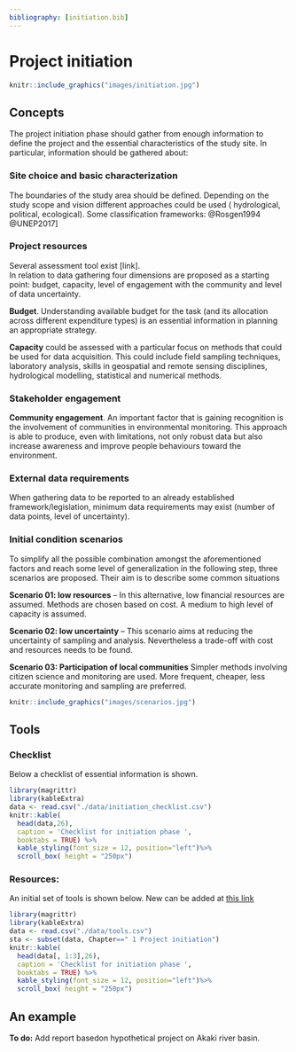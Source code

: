 ```yaml
---
bibliography: [initiation.bib]
---
```


# Project initiation {#intro}

```r
knitr::include_graphics("images/initiation.jpg")

```


## Concepts

The project initiation phase should gather from enough information to define the project and the essential characteristics of the study site. In particular, information should be gathered about:

### Site choice and basic characterization

The boundaries of the study area should be defined. Depending on the study scope and vision different approaches could be used ( hydrological, political, ecological). Some classification frameworks: @Rosgen1994 @UNEP2017]


### Project resources 

Several assessment tool exist [link].\
In relation to data gathering four dimensions are proposed as a starting point: budget, capacity, level of engagement with the community and level of data uncertainty.

**Budget**. Understanding available budget for the task (and its allocation across different expenditure types) is an essential information in planning an appropriate strategy. 

**Capacity** could be assessed with a particular focus on methods that could be used for data acquisition. This could include field sampling techniques, laboratory analysis, skills in geospatial and remote sensing disciplines, hydrological modelling, statistical and numerical methods.


### Stakeholder engagement

**Community engagement**. An important factor that is gaining recognition is the involvement of communities in environmental monitoring. This approach is able to produce, even with limitations, not only robust data but also increase awareness and improve people behaviours toward the environment.

### External data requirements

When gathering data to be reported to an already established framework/legislation, minimum data requirements may exist (number of data points, level of uncertainty).



### Initial condition scenarios


To simplify all the possible combination amongst the aforementioned factors and reach some level of generalization in the following step, three scenarios are proposed. Their aim is to describe some common situations 

**Scenario 01: low resources** – In this alternative, low financial resources are assumed. Methods are chosen based on cost. A medium to high level of capacity is assumed.

**Scenario 02: low uncertainty** – This scenario aims at reducing the uncertainty of sampling and analysis. Nevertheless a trade-off with cost and resources needs to be found.

**Scenario 03: Participation of local communities** Simpler methods involving citizen science and monitoring are used. More frequent, cheaper, less accurate monitoring and sampling are preferred.

```r
knitr::include_graphics("images/scenarios.jpg")

```


## Tools


### **Checklist** 


Below a checklist of essential information is shown.


```r
library(magrittr)
library(kableExtra)
data <- read.csv("./data/initiation_checklist.csv")
knitr::kable(
  head(data,26), 
  caption = 'Checklist for initiation phase ',
  booktabs = TRUE) %>% 
  kable_styling(font_size = 12, position="left")%>%
  scroll_box( height = "250px")


```


### Resources:

An initial set of tools is shown below.  New can be added at [this link](https://docs.google.com/spreadsheets/d/1xHPUe72Uhjl5YdRUlw34hEvQ-Wdnxu6dpPtXX85ZuNk/edit?usp=sharing)

```r
library(magrittr)
library(kableExtra)
data <- read.csv("./data/tools.csv")
sta <- subset(data, Chapter==" 1 Project initiation")
knitr::kable(
  head(data[, 1:3],26), 
  caption = 'Checklist for initiation phase ',
  booktabs = TRUE) %>% 
  kable_styling(font_size = 12, position="left")%>%
  scroll_box( height = "250px")


```

## An example

**To do:** Add report basedon hypothetical project on Akaki river basin.
